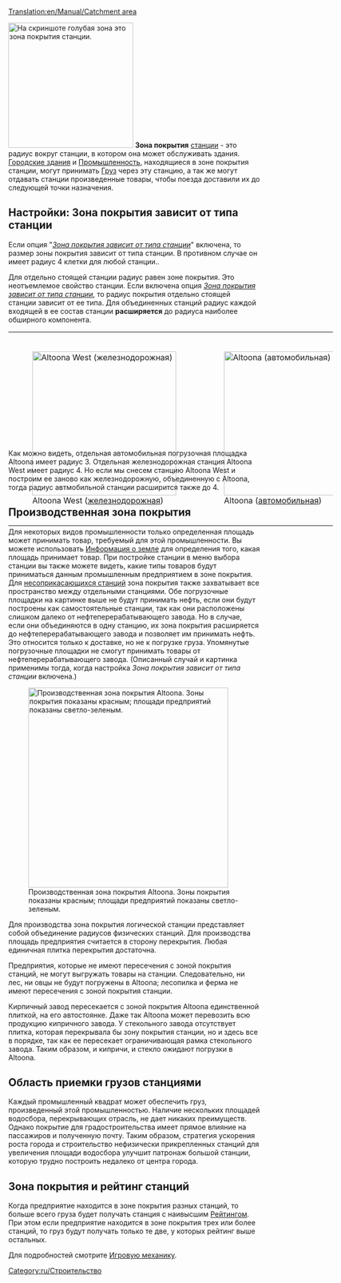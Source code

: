 [[Translation:en/Manual/Catchment area]]
{{ru/Перевод|Catchment area|20}}


[[File:en/Catchmentarea.png|thumb|right|250px|На скриншоте голубая зона это зона покрытия станции.]]
'''Зона покрытия''' [[ru/Manual/Станции|станции]] - это радиус вокруг станции, в котором она может обслуживать здания. [[ru/Manual/Город|Городские здания]] и [[ru/Manual/Промышленность|Промышленность]], находящиеся в зоне покрытия станции, могут принимать [[ru/Manual/Груз|Груз]] через эту станцию, а так же могут отдавать станции произведенные товары, чтобы поезда доставили их до следующей точки назначения.

== Настройки: Зона покрытия зависит от типа станции ==
Если опция "''[[en/Archive/Manual/Settings/Advanced Settings/Stations#Allow more realistically sized catchment areas|Зона покрытия зависит от типа станции]]''" включена, то размер зоны покрытия зависит от типа станции. В противном случае он имеет радиус 4 клетки для любой станции..

Для отдельно стоящей станции радиус равен зоне покрытия. Это неотъемлемое свойство станции. Если включена опция ''[[en/Archive/Manual/Settings/Advanced Settings/Stations#Allow more realistically sized catchment areas|Зона покрытия зависит от типа станции]]'', то радиус покрытия отдельно стоящей станции зависит от ее типа.
Для объединенных станций радиус каждой входящей в ее состав станции '''расширяется''' до радиуса наиболее обширного компонента.

<div style=" width: 650px; height: 220px; border: none; float:none; " >

{|
|-
|
[[File:en/Catch-one-rail.png|thumb|left|288px|Altoona West ([[ru/Manual/Железнодорожные станции|железнодорожная]])]]

|
[[File:en/Catch-one-road.png|thumb|left|288px|Altoona ([[ru/Manual/Погрузочные площадки|автомобильная]])]]

|
[[File:en/Catch-promotion.png|thumb|right|288px|Altoona (расширяется через объединение с железнодорожной станцией)]]

|}
</div>


Как можно видеть, отдельная автомобильная погрузочная площадка Altoona имеет радиус 3. Отдельная железнодорожная станция Altoona West имеет радиус 4. Но если мы снесем станцию Altoona West и построим ее заново как железнодорожную, объединенную с Altoona, тогда радиус автмобильной станции расширится также до 4.

== Производственная зона покрытия ==

Для некоторых видов промышленности только определенная площадь может принимать товар, требуемый для этой промышленности. Вы можете использовать [[ru/Manual/Информация о земле|Информация о земле]] для определения того, какая площадь принимает товар. При постройке станции в меню выбора станции вы также можете видеть, какие типы товаров будут приниматься данным промышленным предприятием в зоне покрытия. Для [[ru/Manual/Станции#Строительство несоприкасающихся станций|несоприкасающихся станций]] зона покрытия также захватывает все пространство между отдельными станциями. Обе погрузочные площадки на картинке выше не будут принимать нефть, если они будут построены как самостоятельные станции, так как они расположены слишком далеко от нефтеперерабатывающего завода. Но в случае, если они объединяются в одну станцию, их зона покрытия расширяется до нефтеперерабатывающего завода и позволяет им принимать нефть. Это относится только к доставке, но не к погрузке груза. Упомянутые погрузочные площадки не смогут принимать товары от нефтеперерабатывающего завода. (Описанный случай и картинка применимы тогда, когда настройка ''Зона покрытия зависит от типа станции'' включена.)

[[File:en/Catch-altoona-produce.png|thumb|400px|Производственная зона покрытия Altoona. Зоны покрытия показаны красным; площади предприятий показаны светло-зеленым.]]

Для производства зона покрытия логической станции представляет собой объединение радиусов физических станций.
Для производства площадь предприятия считается в сторону перекрытия. Любая единичная плитка перекрытия достаточна.

Предприятия, которые не имеют пересечения с зоной покрытия станций, не могут выгружать товары на станции. Следовательно, ни лес, ни овцы не будут погружены в Altoona; лесопилка и ферма не имеют пересечения с зоной покрытия станции. 

Кирпичный завод пересекается с зоной покрытия Altoona единственной плиткой, на его автостоянке. Даже так Altoona может перевозить всю продукцию кипричного завода. У стекольного завода отсутствует плитка, которая перекрывала бы зону покрытия станции, но и здесь все в порядке, так как ее пересекает ограничивающая рамка стекольного завода. Таким образом, и кипричи, и стекло ожидают погрузки в Altoona.

== Область приемки грузов станциями ==

Каждый промышленный квадрат может обеспечить груз, произведенный этой промышленностью. Наличие нескольких площадей водосбора, перекрывающих отрасль, не дает никаких преимуществ. Однако покрытие для градостроительства имеет прямое влияние на пассажиров и полученную почту. Таким образом, стратегия ускорения роста города и строительство нефизически прикрепленных станций для увеличения площади водосбора улучшит патронаж большой станции, которую трудно построить недалеко от центра города.



== Зона покрытия и рейтинг станций ==
Когда предприятие находится в зоне покрытия разных станций, то больше всего груза будет получать станция с наивысшим [[ru/Manual/Game Mechanics/Main Page#Рейтинг станций|Рейтингом]]. При этом если предприятие находится в зоне покрытия трех или более станций, то груз будут получать только те две, у которых рейтинг выше остальных.

Для подробностей смотрите [[ru/Manual/Game Mechanics/Main Page#Доставка груза на станцию|Игровую механику]].

[[Category:ru/Строительство]]